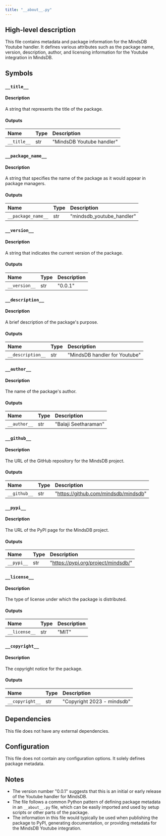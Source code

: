 ```yaml
---
title: "__about__.py"
---
```


## High-level description
This file contains metadata and package information for the MindsDB Youtube handler. It defines various attributes such as the package name, version, description, author, and licensing information for the Youtube integration in MindsDB.

## Symbols

### `__title__`
#### Description
A string that represents the title of the package.

#### Outputs
| Name | Type | Description |
|:-----|:-----|:------------|
| `__title__` | str | "MindsDB Youtube handler" |

### `__package_name__`
#### Description
A string that specifies the name of the package as it would appear in package managers.

#### Outputs
| Name | Type | Description |
|:-----|:-----|:------------|
| `__package_name__` | str | "mindsdb_youtube_handler" |

### `__version__`
#### Description
A string that indicates the current version of the package.

#### Outputs
| Name | Type | Description |
|:-----|:-----|:------------|
| `__version__` | str | "0.0.1" |

### `__description__`
#### Description
A brief description of the package's purpose.

#### Outputs
| Name | Type | Description |
|:-----|:-----|:------------|
| `__description__` | str | "MindsDB handler for Youtube" |

### `__author__`
#### Description
The name of the package's author.

#### Outputs
| Name | Type | Description |
|:-----|:-----|:------------|
| `__author__` | str | "Balaji Seetharaman" |

### `__github__`
#### Description
The URL of the GitHub repository for the MindsDB project.

#### Outputs
| Name | Type | Description |
|:-----|:-----|:------------|
| `__github__` | str | "https://github.com/mindsdb/mindsdb" |

### `__pypi__`
#### Description
The URL of the PyPI page for the MindsDB project.

#### Outputs
| Name | Type | Description |
|:-----|:-----|:------------|
| `__pypi__` | str | "https://pypi.org/project/mindsdb/" |

### `__license__`
#### Description
The type of license under which the package is distributed.

#### Outputs
| Name | Type | Description |
|:-----|:-----|:------------|
| `__license__` | str | "MIT" |

### `__copyright__`
#### Description
The copyright notice for the package.

#### Outputs
| Name | Type | Description |
|:-----|:-----|:------------|
| `__copyright__` | str | "Copyright 2023 - mindsdb" |

## Dependencies
This file does not have any external dependencies.

## Configuration
This file does not contain any configuration options. It solely defines package metadata.

## Notes
- The version number "0.0.1" suggests that this is an initial or early release of the Youtube handler for MindsDB.
- The file follows a common Python pattern of defining package metadata in an `__about__.py` file, which can be easily imported and used by setup scripts or other parts of the package.
- The information in this file would typically be used when publishing the package to PyPI, generating documentation, or providing metadata for the MindsDB Youtube integration.